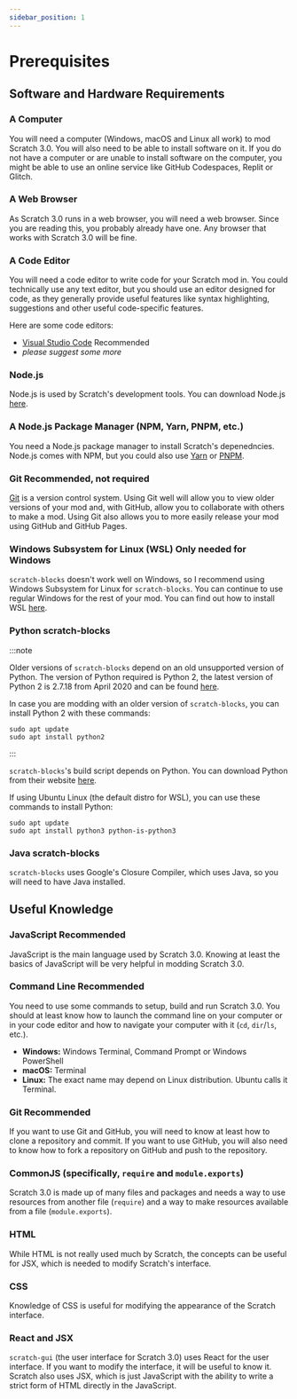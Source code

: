 ```yaml
---
sidebar_position: 1
---
```


# Prerequisites

## Software and Hardware Requirements

### A Computer
You will need a computer (Windows, macOS and Linux all work) to mod Scratch 3.0. You will also need to be able to install software on it. If you do not have a computer or are unable to install software on the computer, you might be able to use an online service like GitHub Codespaces, Replit or Glitch.

### A Web Browser
As Scratch 3.0 runs in a web browser, you will need a web browser. Since you are reading this, you probably already have one. Any browser that works with Scratch 3.0 will be fine.

### A Code Editor
You will need a code editor to write code for your Scratch mod in. You could technically use any text editor, but you should use an editor designed for code, as they generally provide useful features like syntax highlighting, suggestions and other useful code-specific features.

Here are some code editors:
* [Visual Studio Code](https://code.visualstudio.com) <span class="badge badge--primary">Recommended</span>
* _please suggest some more_

### Node.js
Node.js is used by Scratch's development tools. You can download Node.js [here](https://nodejs.org/en).

### A Node.js Package Manager (NPM, Yarn, PNPM, etc.)
You need a Node.js package manager to install Scratch's depenedncies. Node.js comes with NPM, but you could also use [Yarn](https://yarnpkg.com/) or [PNPM](https://pnpm.io/).

### Git <span class="badge badge--primary">Recommended, not required</span>
[Git](https://git-scm.com) is a version control system. Using Git well will allow you to view older versions of your mod and, with GitHub, allow you to collaborate with others to make a mod. Using Git also allows you to more easily release your mod using GitHub and GitHub Pages.

### Windows Subsystem for Linux (WSL) <span class="badge badge--secondary">Only needed for Windows</span>
`scratch-blocks` doesn't work well on Windows, so I recommend using Windows Subsystem for Linux for `scratch-blocks`. You can continue to use regular Windows for the rest of your mod. You can find out how to install WSL [here](https://learn.microsoft.com/en-us/windows/wsl/setup/environment).

### Python <span class="badge badge--secondary">scratch-blocks</span>
:::note

Older versions of `scratch-blocks` depend on an old unsupported version of Python. The version of Python required is Python 2, the latest version of Python 2 is 2.7.18 from April 2020 and can be found [here](https://www.python.org/downloads/release/python-2718/).

In case you are modding with an older version of `scratch-blocks`, you can install Python 2 with these commands:

```shell
sudo apt update
sudo apt install python2
```

:::

`scratch-blocks`'s build script depends on Python. You can download Python from their website [here](https://www.python.org/downloads/).

If using Ubuntu Linux (the default distro for WSL), you can use these commands to install Python:

```shell
sudo apt update
sudo apt install python3 python-is-python3
```

### Java <span class="badge badge--secondary">scratch-blocks</span>
`scratch-blocks` uses Google's Closure Compiler, which uses Java, so you will need to have Java installed.

## Useful Knowledge

### JavaScript <span class="badge badge--primary">Recommended</span>
JavaScript is the main language used by Scratch 3.0. Knowing at least the basics of JavaScript will be very helpful in modding Scratch 3.0.

### Command Line <span class="badge badge--primary">Recommended</span>
You need to use some commands to setup, build and run Scratch 3.0. You should at least know how to launch the command line on your computer or in your code editor and how to navigate your computer with it (`cd`, `dir`/`ls`, etc.).

* **Windows:** Windows Terminal, Command Prompt or Windows PowerShell
* **macOS:** Terminal
* **Linux:** The exact name may depend on Linux distribution. Ubuntu calls it Terminal.

### Git <span class="badge badge--primary">Recommended</span>
If you want to use Git and GitHub, you will need to know at least how to clone a repository and commit. If you want to use GitHub, you will also need to know how to fork a repository on GitHub and push to the repository.

### CommonJS (specifically, `require` and `module.exports`)
Scratch 3.0 is made up of many files and packages and needs a way to use resources from another file (`require`) and a way to make resources available from a file (`module.exports`).

### HTML
While HTML is not really used much by Scratch, the concepts can be useful for JSX, which is needed to modify Scratch's interface.

### CSS
Knowledge of CSS is useful for modifying the appearance of the Scratch interface.

### React and JSX
`scratch-gui` (the user interface for Scratch 3.0) uses React for the user interface. If you want to modify the interface, it will be useful to know it. Scratch also uses JSX, which is just JavaScript with the ability to write a strict form of HTML directly in the JavaScript.